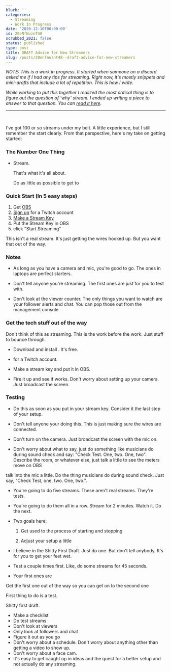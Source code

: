 ```yaml
---
blurb: ''
categories:
  - Streaming
  - Work In Progress
date: '2020-12-10T00:00:00'
id: 20eNfNuznT48
scrubbed_2021: false
status: published
type: post
title: DRAFT Advice for New Streamers
slug: /posts/20enfnuznt48--draft-advice-for-new-streamers
---
```


_NOTE: This is a work in progress. It started when someone on a discord asked me if I had any tips for streaming. Right now, it's mostly snippets and mini-drafts that include a lot of repetition. This is how I write._

_While working to put this together I realized the most critical thing is to figure out the question of 'why' stream. I ended up writing a piece to answer to that question. You can [read it here](/the-reason-i-stream-is-because-it-makes-me-a-better-developer/)._

---


<br />


I've got 100 or so streams under my belt. A little experience, but I still remember the start clearly. From that perspective, here's my take on getting started:

### The Number One Thing

- Stream.

    That's what it's all about. 

    Do as little as possible to get to 


### Quick Start (In 5 easy steps)

1. Get [OBS](https://obsproject.com)
2. [Sign up](https://www.twitch.tv/) for a Twitch account
3. [Make a Stream Key](https://dashboard.twitch.tv/u/theidofalan/settings/channel)
4. Put the Stream Key in OBS
5. click "Start Streaming"

This isn't a real stream. It's just getting the wires hooked up. But you want that out of the way. 


### Notes


- As long as you have a camera and mic, you're good to go. The ones in laptops are perfect starters. 

- Don't tell anyone you're streaming. The first ones are just for you to test with. 

- Don't look at the viewer counter. The only things you want to watch are your follower alerts and chat. You can pop those out from the management console 


### Get the tech stuff out of the way

Don't think of this as streaming. This is the work before the work. Just stuff to bounce through.

- Download and install . It's free. 

- for a Twitch account.

- Make a stream key and put it in OBS. 

- Fire it up and see if works. Don't worry about setting up your camera. Just broadcast the screen. 


### Testing

- Do this as soon as you put in your stream key. Consider it the last step of your setup.

- Don't tell anyone your doing this. This is just making sure the wires are connected. 

- Don't turn on the camera. Just broadcast the screen with the mic on. 

- Don't worry about what to say, just do something like musicians do during sound check and say: "Check Test. One, two. One, two". Describe the room, or whatever else, just talk a little to see the meters move on OBS


talk into the mic a little. Do the thing musicians do during sound check. Just say, "Check Test, one, two. One, two.".


- You're going to do five streams. These aren't real streams. They're tests.

- You're going to do them all in a row. Stream for 2 minutes. Watch it. Do the next. 

- Two goals here:

    1. Get used to the process of starting and stopping

    2. Adjust your setup a little



- I believe in the Shitty First Draft. Just do one. But don't tell anybody. It's for you to get your feet wet. 

- Test a couple times first. Like, do some streams for 45 seconds. 

- Your first ones are 

Get the first one out of the way so you can get on to the second one


First thing to do is a test. 

Shitty first draft. 


- Make a checklist
- Do test streams
- Don't look at viewers
- Only look at followers and chat
- Figure it out as you go
- Don't worry about a schedule. Don't worry about anything other than getting a video to show up. 
- Don't worry about a face cam.
- It's easy to get caught up in ideas and the quest for a better setup and not actually do any streaming.
